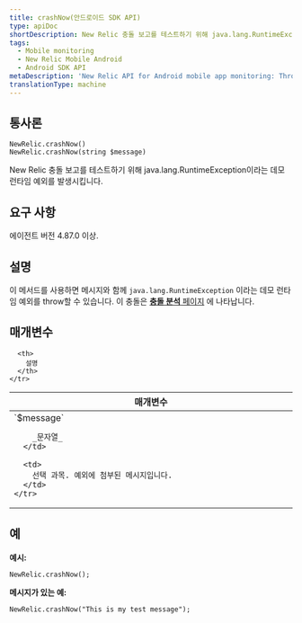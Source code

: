 ```yaml
---
title: crashNow(안드로이드 SDK API)
type: apiDoc
shortDescription: New Relic 충돌 보고를 테스트하기 위해 java.lang.RuntimeException이라는 데모 런타임 예외를 발생시킵니다.
tags:
  - Mobile monitoring
  - New Relic Mobile Android
  - Android SDK API
metaDescription: 'New Relic API for Android mobile app monitoring: Throws a demo run-time exception named java.lang.RuntimeException to test crash reporting.'
translationType: machine
---
```


## 통사론

```
NewRelic.crashNow()
NewRelic.crashNow(string $message)
```

New Relic 충돌 보고를 테스트하기 위해 java.lang.RuntimeException이라는 데모 런타임 예외를 발생시킵니다.

## 요구 사항

에이전트 버전 4.87.0 이상.

## 설명

이 메서드를 사용하면 메시지와 함께 `java.lang.RuntimeException` 이라는 데모 런타임 예외를 throw할 수 있습니다. 이 충돌은 [**충돌 분석** 페이지](/docs/mobile-monitoring/mobile-monitoring-ui/crashes/crash-analysis-group-filter-your-crashes) 에 나타납니다.

## 매개변수

<table>
  <thead>
    <tr>
      <th width="25%">
        매개변수
      </th>

      <th>
        설명
      </th>
    </tr>
  </thead>

  <tbody>
    <tr>
      <td>
        `$message`

        _문자열_
      </td>

      <td>
        선택 과목. 예외에 첨부된 메시지입니다.
      </td>
    </tr>
  </tbody>
</table>

## 예

**예시:**

```
NewRelic.crashNow();
```

**메시지가 있는 예:**

```
NewRelic.crashNow("This is my test message");
```